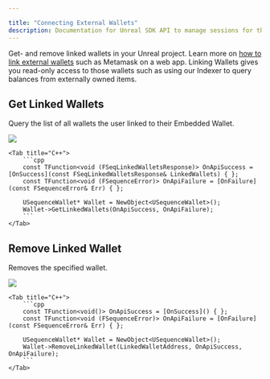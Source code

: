 ---

title: "Connecting External Wallets"
description: Documentation for Unreal SDK API to manage sessions for the Sequence infrastructure stack for web3 gaming.
---

Get- and remove linked wallets in your Unreal project. Learn more on [how to link external wallets](/solutions/wallets/link-wallets/integration-guide) such as Metamask on a web app.
Linking Wallets gives you read-only access to those wallets such as using our Indexer to query balances from externally owned items.

## Get Linked Wallets

Query the list of all wallets the user linked to their Embedded Wallet.

<Tabs>
    <Tab title="Blueprint">
        <Frame>
            <img src="/images/unreal/get_linked_wallets.png" />
        </Frame>
    </Tab>

    <Tab title="C++">
        ```cpp
        const TFunction<void (FSeqLinkedWalletsResponse)> OnApiSuccess = [OnSuccess](const FSeqLinkedWalletsResponse& LinkedWallets) { };
        const TFunction<void (FSequenceError)> OnApiFailure = [OnFailure](const FSequenceError& Err) { };

        USequenceWallet* Wallet = NewObject<USequenceWallet>();
        Wallet->GetLinkedWallets(OnApiSuccess, OnApiFailure);
        ```
    </Tab>
</Tabs>

## Remove Linked Wallet

Removes the specified wallet.

<Tabs>
    <Tab title="Blueprint">
        <Frame>
            <img src="/images/unreal/remove_linked_wallets.png" />
        </Frame>
    </Tab>

    <Tab title="C++">
        ```cpp
        const TFunction<void()> OnApiSuccess = [OnSuccess]() { };
        const TFunction<void (FSequenceError)> OnApiFailure = [OnFailure](const FSequenceError& Err) { };

        USequenceWallet* Wallet = NewObject<USequenceWallet>();
        Wallet->RemoveLinkedWallet(LinkedWalletAddress, OnApiSuccess, OnApiFailure);
        ```
    </Tab>
</Tabs>
